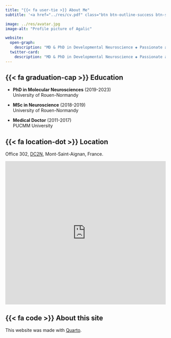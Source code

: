 ```yaml
---
title: "{{< fa user-tie >}} About Me"
subtitle: '<a href="../res/cv.pdf" class="btn btn-outline-success btn-sm">Check my full CV</a>'

image: ../res/avatar.jpg
image-alt: "Profile picture of Agalic"

website:
  open-graph:
    description: "MD & PhD in Developmental Neuroscience ◈ Passionate about Science, Arts, and Books"
  twitter-card:
    description: "MD & PhD in Developmental Neuroscience ◈ Passionate about Science, Arts, and Books"
---
```


## {{< fa graduation-cap >}} Education

- **PhD in Molecular Neurosciences** (2019-2023)  
  [University of Rouen-Normandy]{.about-details}

- **MSc in Neuroscience** (2018-2019)  
  [University of Rouen-Normandy]{.about-details}

- **Medical Doctor** (2011-2017)  
  [PUCMM University]{.about-details}

## {{< fa location-dot >}} Location

Office 302, [DC2N](http://dc2n.labos.univ-rouen.fr/), Mont-Saint-Aignan, France.

<iframe src="https://www.google.com/maps/embed?pb=!1m18!1m12!1m3!1d1296.663026733685!2d1.0702853884011896!3d49.459453607089706!2m3!1f0!2f0!3f0!3m2!1i1024!2i768!4f13.1!3m3!1m2!1s0x47e0dded973b5933%3A0x639b9172b0d013aa!2sCURIB!5e0!3m2!1sen!2sfr!4v1677340398785!5m2!1sen!2sfr" width="100%" height="450" style="border:0;" allowfullscreen="" loading="lazy" referrerpolicy="no-referrer-when-downgrade"></iframe>

## {{< fa code >}} About this site

This website was made with [Quarto](https://quarto.org/).